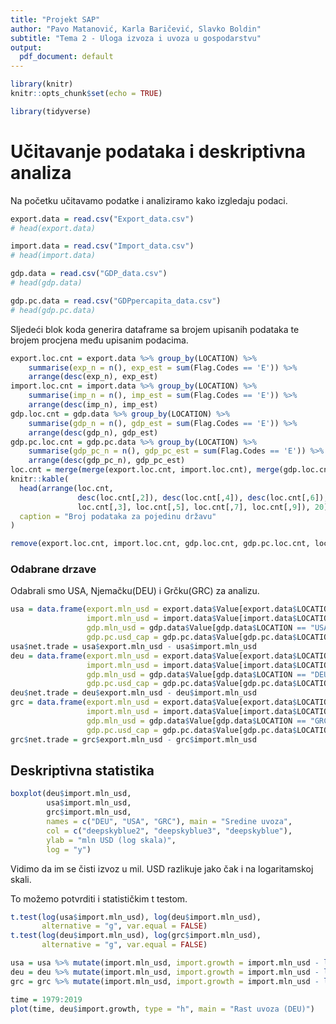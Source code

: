 ```yaml
---
title: "Projekt SAP"
author: "Pavo Matanović, Karla Baričević, Slavko Boldin"
subtitle: "Tema 2 - Uloga izvoza i uvoza u gospodarstvu"
output:
  pdf_document: default
---
```


```r
library(knitr)
knitr::opts_chunk$set(echo = TRUE)

library(tidyverse)
```

# Učitavanje podataka i deskriptivna analiza

Na početku učitavamo podatke i analiziramo kako izgledaju podaci.

```r
export.data = read.csv("Export_data.csv")
# head(export.data)

import.data = read.csv("Import_data.csv")
# head(import.data)

gdp.data = read.csv("GDP_data.csv")
# head(gdp.data)

gdp.pc.data = read.csv("GDPpercapita_data.csv")
# head(gdp.pc.data)
```

Sljedeći blok koda generira dataframe sa brojem upisanih podataka te brojem procjena među upisanim podacima.

```r
export.loc.cnt = export.data %>% group_by(LOCATION) %>%
    summarise(exp_n = n(), exp_est = sum(Flag.Codes == 'E')) %>%
    arrange(desc(exp_n), exp_est)
import.loc.cnt = import.data %>% group_by(LOCATION) %>%
    summarise(imp_n = n(), imp_est = sum(Flag.Codes == 'E')) %>%
    arrange(desc(imp_n), imp_est)
gdp.loc.cnt = gdp.data %>% group_by(LOCATION) %>%
    summarise(gdp_n = n(), gdp_est = sum(Flag.Codes == 'E')) %>%
    arrange(desc(gdp_n), gdp_est)
gdp.pc.loc.cnt = gdp.pc.data %>% group_by(LOCATION) %>%
    summarise(gdp_pc_n = n(), gdp_pc_est = sum(Flag.Codes == 'E')) %>%
    arrange(desc(gdp_pc_n), gdp_pc_est)
loc.cnt = merge(merge(export.loc.cnt, import.loc.cnt), merge(gdp.loc.cnt, gdp.pc.loc.cnt))
knitr::kable(
  head(arrange(loc.cnt,
               desc(loc.cnt[,2]), desc(loc.cnt[,4]), desc(loc.cnt[,6]), desc(loc.cnt[,8]),
               loc.cnt[,3], loc.cnt[,5], loc.cnt[,7], loc.cnt[,9]), 20),
  caption = "Broj podataka za pojedinu državu"
)
```

```r
remove(export.loc.cnt, import.loc.cnt, gdp.loc.cnt, gdp.pc.loc.cnt, loc.cnt)
```

### Odabrane drzave
Odabrali smo USA, Njemačku(DEU) i Grčku(GRC) za analizu.

```r
usa = data.frame(export.mln_usd = export.data$Value[export.data$LOCATION == "USA"],
                 import.mln_usd = import.data$Value[import.data$LOCATION == "USA"],
                 gdp.mln_usd = gdp.data$Value[gdp.data$LOCATION == "USA"],
                 gdp.pc.usd_cap = gdp.pc.data$Value[gdp.pc.data$LOCATION == "USA"])
usa$net.trade = usa$export.mln_usd - usa$import.mln_usd
deu = data.frame(export.mln_usd = export.data$Value[export.data$LOCATION == "DEU"],
                 import.mln_usd = import.data$Value[import.data$LOCATION == "DEU"],
                 gdp.mln_usd = gdp.data$Value[gdp.data$LOCATION == "DEU"],
                 gdp.pc.usd_cap = gdp.pc.data$Value[gdp.pc.data$LOCATION == "DEU"])
deu$net.trade = deu$export.mln_usd - deu$import.mln_usd
grc = data.frame(export.mln_usd = export.data$Value[export.data$LOCATION == "GRC"],
                 import.mln_usd = import.data$Value[import.data$LOCATION == "GRC"],
                 gdp.mln_usd = gdp.data$Value[gdp.data$LOCATION == "GRC"],
                 gdp.pc.usd_cap = gdp.pc.data$Value[gdp.pc.data$LOCATION == "GRC"])
grc$net.trade = grc$export.mln_usd - grc$import.mln_usd
```

## Deskriptivna statistika

```r
boxplot(deu$import.mln_usd,
        usa$import.mln_usd,
        grc$import.mln_usd,
        names = c("DEU", "USA", "GRC"), main = "Sredine uvoza",
        col = c("deepskyblue2", "deepskyblue3", "deepskyblue"),
        ylab = "mln USD (log skala)",
        log = "y")
```

Vidimo da im se čisti izvoz u mil. USD razlikuje jako čak i na logaritamskoj skali.

To možemo potvrditi i statističkim t testom.

```r
t.test(log(usa$import.mln_usd), log(deu$import.mln_usd),
       alternative = "g", var.equal = FALSE)
t.test(log(deu$import.mln_usd), log(grc$import.mln_usd),
       alternative = "g", var.equal = FALSE)
```

```r
usa = usa %>% mutate(import.mln_usd, import.growth = import.mln_usd - lag(import.mln_usd))
deu = deu %>% mutate(import.mln_usd, import.growth = import.mln_usd - lag(import.mln_usd))
grc = grc %>% mutate(import.mln_usd, import.growth = import.mln_usd - lag(import.mln_usd))
```

```r
time = 1979:2019
plot(time, deu$import.growth, type = "h", main = "Rast uvoza (DEU)")
```



